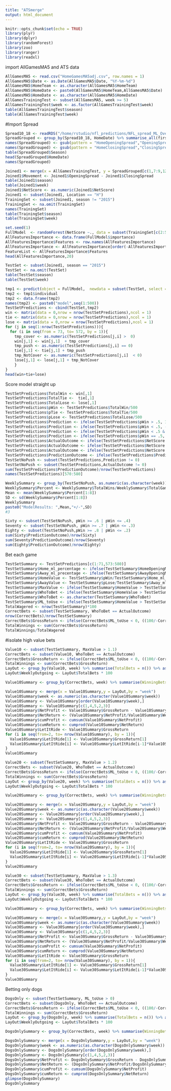 ```yaml
---
title: "ATSmerge"
output: html_document
---
```


```r
knitr::opts_chunk$set(echo = TRUE)
library(plyr)
library(dplyr)
library(randomForest)
library(zoo)
library(ranger)
library(readxl)
```
import AllGamesMA5 and ATS  data


```r
AllGamesMA5 <- read.csv("HomeGamesMA5adj.csv", row.names = 1)
AllGamesMA5$Date <- as.Date(AllGamesMA5$Date, "%Y-%m-%d")
AllGamesMA5$HomeTeam <- as.character(AllGamesMA5$HomeTeam)
AllGamesMA5$HomeDate <- paste0(AllGamesMA5$HomeTeam,AllGamesMA5$Date)
AllGamesMA5$HomeDate <- as.character(AllGamesMA5$HomeDate)
AllGamesTrainingTest <- subset(AllGamesMA5, week >= 5)
AllGamesTrainingTest$week <- as.factor(AllGamesTrainingTest$week)
table(AllGamesTrainingTest$season)
table(AllGamesTrainingTest$week)
```


#Import Spread
```r
Spread10_18 <- readRDS("/home/rstudio/nfl_predictions/NFL_spread_ML_OverUnder.RDS")
SpreadGrouped <- group_by(Spread10_18, HomeDate) %>% summarise_all(first) 
names(SpreadGrouped) <- gsub(pattern = "HomeOpeningSpread","OpeningSpread",names(SpreadGrouped))
names(SpreadGrouped) <- gsub(pattern = "HomeClosingSpread","ClosingSpread",names(SpreadGrouped))
table(SpreadGrouped$Season)
head(SpreadGrouped$HomeDate)
names(SpreadGrouped)
```



```r
Joined1 <- merge(x = AllGamesTrainingTest, y = SpreadGrouped[c(1,7:9,12,13)], by ="HomeDate")
Joined1$Movement <- Joined1$OpeningSpread - Joined1$ClosingSpread
table(Joined1$season)
table(Joined1$week)
Joined1$NetScore <- as.numeric(Joined1$NetScore)
Joined1 <- subset(Joined1, Location == "H")
TrainingSet <- subset(Joined1, season != "2015")
TrainingSet <- na.omit(TrainingSet)
names(TrainingSet)
table(TrainingSet$season)
table(TrainingSet$week)
```



```r
set.seed(1)
FullModel  <- randomForest(NetScore ~., data = subset(TrainingSet[c(2:52,60,64:67,69:72)], mtry= 54/3, nodesize = 100, ntree = 500))
AllFeaturesImportance <- data.frame(FullModel$importance)
AllFeaturesImportance$Features <- row.names(AllFeaturesImportance)
AllFeaturesImportance <- AllFeaturesImportance[order(-AllFeaturesImportance$IncNodePurity),]
FeatureList <- AllFeaturesImportance$Features
head(AllFeaturesImportance,20)
```

```r
TestSet <- subset(Joined1, season == "2015")
TestSet <- na.omit(TestSet)
table(TestSet$season)
table(TestSet$week)
```

```r
tmp1 <- predict(object = FullModel,  newdata = subset(TestSet, select = names(TestSet) %in% FeatureList), predict.all =T)
tmp2 <- tmp1$individual
tmp2 <- data.frame(tmp2)
names(tmp2) <- paste0("model",seq(1:500))
TestSetPredictions <- cbind(TestSet,tmp2)
win <- matrix(data = 0,nrow = nrow(TestSetPredictions),ncol = 1)
tie <- matrix(data = 0,nrow = nrow(TestSetPredictions),ncol = 1)
lose <- matrix(data = 0,nrow = nrow(TestSetPredictions),ncol = 1)
for (j in seq(1:nrow(TestSetPredictions))){
  for (i in seq(from = 73, to= 572, by = 1)){
    tmp_cover <- as.numeric(TestSetPredictions[j,i] >  0)
    win[j,1] <- win[j,1]  + tmp_cover
    tmp_push <- as.numeric(TestSetPredictions[j,i] == 0)
    tie[j,1] <- tie[j,1] + tmp_push
    tmp_NotCover <- as.numeric(TestSetPredictions[j,i]  < 0)
    lose[j,1] <- lose[j,1] + tmp_NotCover
    }
}
head(win+tie+lose)
```
Score model straight up
```r
TestSetPredictions$TotalWin <- win[,1]
TestSetPredictions$TotalTie <-  tie[,1]
TestSetPredictions$TotalLose <- lose[,1]
TestSetPredictions$pWin <- TestSetPredictions$TotalWin/500
TestSetPredictions$pTie <- TestSetPredictions$TotalTie/500
TestSetPredictions$pLose <- TestSetPredictions$TotalLose/500
TestSetPredictions$Prediction <- ifelse(TestSetPredictions$pWin > .5, 1,'na')
TestSetPredictions$Prediction <- ifelse(TestSetPredictions$pWin < .5, -1, TestSetPredictions$Prediction)
TestSetPredictions$Prediction <- ifelse(TestSetPredictions$pWin < .5 & TestSetPredictions$pLose < .5, 0, TestSetPredictions$Prediction)
TestSetPredictions$Prediction <- ifelse(TestSetPredictions$pWin == .5, 0, TestSetPredictions$Prediction)
TestSetPredictions$ActualOutcome <- ifelse(TestSetPredictions$NetScore > 0, 1, 'na')
TestSetPredictions$ActualOutcome <- ifelse(TestSetPredictions$NetScore < 0, -1, TestSetPredictions$ActualOutcome)
TestSetPredictions$ActualOutcome <- ifelse(TestSetPredictions$NetScore == 0, 0, TestSetPredictions$ActualOutcome)
TestSetPredictions$PredictionOutcome <- ifelse(TestSetPredictions$Prediction == TestSetPredictions$ActualOutcome,1,0)
TestSetNoPush <- subset(TestSetPredictions,Prediction != 0)
TestSetNoPush <- subset(TestSetPredictions,ActualOutcome != 0)
sum(TestSetPredictions$PredictionOutcome)/nrow(TestSetPredictions)
names(TestSetPredictions)[570:580]
```




```r
WeeklySummary <- group_by(TestSetNoPush, as.numeric(as.character(week))) %>% summarise(TotalGames = n(), TotalWins = sum(PredictionOutcome)) %>% as.data.frame()
WeeklySummary$Percent <- WeeklySummary$TotalWins/WeeklySummary$TotalGames
Mean <- mean(WeeklySummary$Percent[1:8])
SD <- sd(WeeklySummary$Percent[1:8])
WeeklySummary
paste0("ModelResults: ",Mean,"+/-",SD)
#3
```


```r
Sixty <- subset(TestSetNoPush, pWin >= .6 | pWin <= .4)
Seventy <- subset(TestSetNoPush, pWin >= .7 | pWin <= .3)
Eighty <- subset(TestSetNoPush,pWin >= .8 | pWin <= .2)
sum(Sixty$PredictionOutcome)/nrow(Sixty)
sum(Seventy$PredictionOutcome)/nrow(Seventy)
sum(Eighty$PredictionOutcome)/nrow(Eighty)
```




Bet each game
```r
TestSetSummary <- TestSetPredictions[c(1:71,573:580)]
TestSetSummary$Home_ml_percentage <- ifelse(TestSetSummary$HomeOpeningML > 0, 100/(TestSetSummary$HomeOpeningML + 100), TestSetSummary$HomeOpeningML/(TestSetSummary$HomeOpeningML - 100))
TestSetSummary$Away_ml_precentage <- ifelse(TestSetSummary$AwayOpeningML > 0, 100/(TestSetSummary$AwayOpeningML + 100), TestSetSummary$AwayOpeningML/(TestSetSummary$AwayOpeningML - 100))
TestSetSummary$HomeValue <- TestSetSummary$pWin/TestSetSummary$Home_ml_percentage
TestSetSummary$AwayValue <- TestSetSummary$pLose/TestSetSummary$Away_ml_precentage
TestSetSummary$MaxValue <- ifelse(TestSetSummary$HomeValue > TestSetSummary$AwayValue,TestSetSummary$HomeValue,TestSetSummary$AwayValue)
TestSetSummary$WhoToBet <- ifelse(TestSetSummary$HomeValue > TestSetSummary$AwayValue,1,-1)
TestSetSummary$WhoToBet <- as.character(TestSetSummary$WhoToBet)
TestSetSummary$ML_toUse <- ifelse(TestSetSummary$HomeValue > TestSetSummary$AwayValue,TestSetSummary$HomeOpeningML,TestSetSummary$AwayOpeningML)
TotalWagered <- nrow(TestSetSummary)*100
CorrectBets <- subset(TestSetSummary, WhoToBet == ActualOutcome)
nrow(CorrectBets)/nrow(TestSetSummary)
CorrectBets$GrossReturn <- ifelse(CorrectBets$ML_toUse < 0, ((100/-CorrectBets$ML_toUse)*100)+100,CorrectBets$ML_toUse+100)
TotalWinnings <- sum(CorrectBets$GrossReturn)
TotalWinnings/TotalWagered
```
#isolate high value bets
```r
Value10 <- subset(TestSetSummary, MaxValue > 1.1)
CorrectBets <- subset(Value10, WhoToBet == ActualOutcome)
CorrectBets$GrossReturn <- ifelse(CorrectBets$ML_toUse < 0, ((100/-CorrectBets$ML_toUse)*100)+100,CorrectBets$ML_toUse+100)
TotalWinnings <- sum(CorrectBets$GrossReturn)
LayOut <- group_by(Value10, week) %>% summarise(TotalBets = n()) %>% as.data.frame()
LayOut$WeeklyOutgoing <- LayOut$TotalBets * 100

Value10Summary <- group_by(CorrectBets, week) %>% summarise(WinningBets = n(), GrossReturn = sum(GrossReturn)) %>% as.data.frame()

Value10Summary <- merge(x = Value10Summary,y = LayOut,by = "week")
Value10Summary$week <- as.numeric(as.character(Value10Summary$week))
Value10Summary <- Value10Summary[order(Value10Summary$week),]
Value10Summary <- Value10Summary[c(1,4,5,2,3)]
Value10Summary$NetProfit <- Value10Summary$GrossReturn - Value10Summary$WeeklyOutgoing
Value10Summary$NetReturn <- (Value10Summary$NetProfit/Value10Summary$WeeklyOutgoing) +1
Value10Summary$cumProfit <- cumsum(Value10Summary$NetProfit)
Value10Summary$cumReturn <- cumprod(Value10Summary$NetReturn)
Value10Summary$LetItRide <- Value10Summary$GrossReturn
for (i in seq(from=2, to= nrow(Value10Summary), by = 1)){
  Value10Summary$LetItRide[1] <- Value10Summary$GrossReturn[1]
  Value10Summary$LetItRide[i] <- Value10Summary$LetItRide[i-1]*Value10Summary$NetReturn[i]
}
Value10Summary
```

```r
Value20 <- subset(TestSetSummary, MaxValue > 1.2)
CorrectBets <- subset(Value20, WhoToBet == ActualOutcome)
CorrectBets$GrossReturn <- ifelse(CorrectBets$ML_toUse < 0, ((100/-CorrectBets$ML_toUse)*100)+100,CorrectBets$ML_toUse+100)
TotalWinnings <- sum(CorrectBets$GrossReturn)
LayOut <- group_by(Value20, week) %>% summarise(TotalBets = n()) %>% as.data.frame()
LayOut$WeeklyOutgoing <- LayOut$TotalBets * 100

Value20Summary <- group_by(CorrectBets, week) %>% summarise(WinningBets = n(), GrossReturn = sum(GrossReturn)) %>% as.data.frame()

Value20Summary <- merge(x = Value20Summary,y = LayOut,by = "week")
Value20Summary$week <- as.numeric(as.character(Value20Summary$week))
Value20Summary <- Value20Summary[order(Value20Summary$week),]
Value20Summary <- Value20Summary[c(1,4,5,2,3)]
Value20Summary$NetProfit <- Value20Summary$GrossReturn - Value20Summary$WeeklyOutgoing
Value20Summary$NetReturn <- (Value20Summary$NetProfit/Value20Summary$WeeklyOutgoing) +1
Value20Summary$cumProfit <- cumsum(Value20Summary$NetProfit)
Value20Summary$cumReturn <- cumprod(Value20Summary$NetReturn)
Value20Summary$LetItRide <- Value20Summary$GrossReturn
for (i in seq(from=2, to= nrow(Value20Summary), by = 1)){
  Value20Summary$LetItRide[1] <- Value20Summary$GrossReturn[1]
  Value20Summary$LetItRide[i] <- Value20Summary$LetItRide[i-1]*Value20Summary$NetReturn[i]
}
Value20Summary
```


```r
Value30 <- subset(TestSetSummary, MaxValue > 1.3)
CorrectBets <- subset(Value30, WhoToBet == ActualOutcome)
CorrectBets$GrossReturn <- ifelse(CorrectBets$ML_toUse < 0, ((100/-CorrectBets$ML_toUse)*100)+100,CorrectBets$ML_toUse+100)
TotalWinnings <- sum(CorrectBets$GrossReturn)
LayOut <- group_by(Value30, week) %>% summarise(TotalBets = n()) %>% as.data.frame()
LayOut$WeeklyOutgoing <- LayOut$TotalBets * 100

Value30Summary <- group_by(CorrectBets, week) %>% summarise(WinningBets = n(), GrossReturn = sum(GrossReturn)) %>% as.data.frame()

Value30Summary <- merge(x = Value30Summary,y = LayOut,by = "week")
Value30Summary$week <- as.numeric(as.character(Value30Summary$week))
Value30Summary <- Value30Summary[order(Value30Summary$week),]
Value30Summary <- Value30Summary[c(1,4,5,2,3)]
Value30Summary$NetProfit <- Value30Summary$GrossReturn - Value30Summary$WeeklyOutgoing
Value30Summary$NetReturn <- (Value30Summary$NetProfit/Value30Summary$WeeklyOutgoing) +1
Value30Summary$cumProfit <- cumsum(Value30Summary$NetProfit)
Value30Summary$cumReturn <- cumprod(Value30Summary$NetReturn)
Value30Summary$LetItRide <- Value30Summary$GrossReturn
for (i in seq(from=2, to= nrow(Value30Summary), by = 1)){
  Value30Summary$LetItRide[1] <- Value30Summary$GrossReturn[1]
  Value30Summary$LetItRide[i] <- Value30Summary$LetItRide[i-1]*Value30Summary$NetReturn[i]
}
Value30Summary
```

Betting only dogs
```r
DogsOnly <- subset(TestSetSummary, ML_toUse > 0)
CorrectBets <- subset(DogsOnly, WhoToBet == ActualOutcome)
CorrectBets$GrossReturn <- ifelse(CorrectBets$ML_toUse < 0, ((100/-CorrectBets$ML_toUse)*100)+100,CorrectBets$ML_toUse+100)
TotalWinnings <- sum(CorrectBets$GrossReturn)
LayOut <- group_by(DogsOnly, week) %>% summarise(TotalBets = n()) %>% as.data.frame()
LayOut$WeeklyOutgoing <- LayOut$TotalBets * 100

DogsOnlySummary <- group_by(CorrectBets, week) %>% summarise(WinningBets = n(), GrossReturn = sum(GrossReturn)) %>% as.data.frame()

DogsOnlySummary <- merge(x = DogsOnlySummary,y = LayOut,by = "week")
DogsOnlySummary$week <- as.numeric(as.character(DogsOnlySummary$week))
DogsOnlySummary <- DogsOnlySummary[order(DogsOnlySummary$week),]
DogsOnlySummary <- DogsOnlySummary[c(1,4,5,2,3)]
DogsOnlySummary$NetProfit <- DogsOnlySummary$GrossReturn - DogsOnlySummary$WeeklyOutgoing
DogsOnlySummary$NetReturn <- (DogsOnlySummary$NetProfit/DogsOnlySummary$WeeklyOutgoing) +1
DogsOnlySummary$cumProfit <- cumsum(DogsOnlySummary$NetProfit)
DogsOnlySummary$cumReturn <- cumprod(DogsOnlySummary$NetReturn)
glimpse(DogsOnlySummary)
DogsOnlySummary
```


